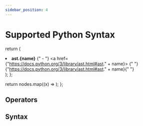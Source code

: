 ```yaml
---
sidebar_position: 4
---
```



# Supported Python Syntax

  return (
    <li>
      <strong>ast.{name}</strong>
      {" - "}
      <a href={"https://docs.python.org/3/library/ast.html#ast." + name}>
        {" "}
        {"https://docs.python.org/3/library/ast.html#ast." + name}{" "}
      </a>
    </li>
  );
};

  return nodes.map((x) => <Node name={x}></Node>);
};

## Operators

<ul className="nodelist">
  <NodeList nodes={operators}></NodeList>
</ul>

## Syntax

<ul className="nodelist">
  <NodeList nodes={nodes}></NodeList>
</ul>
